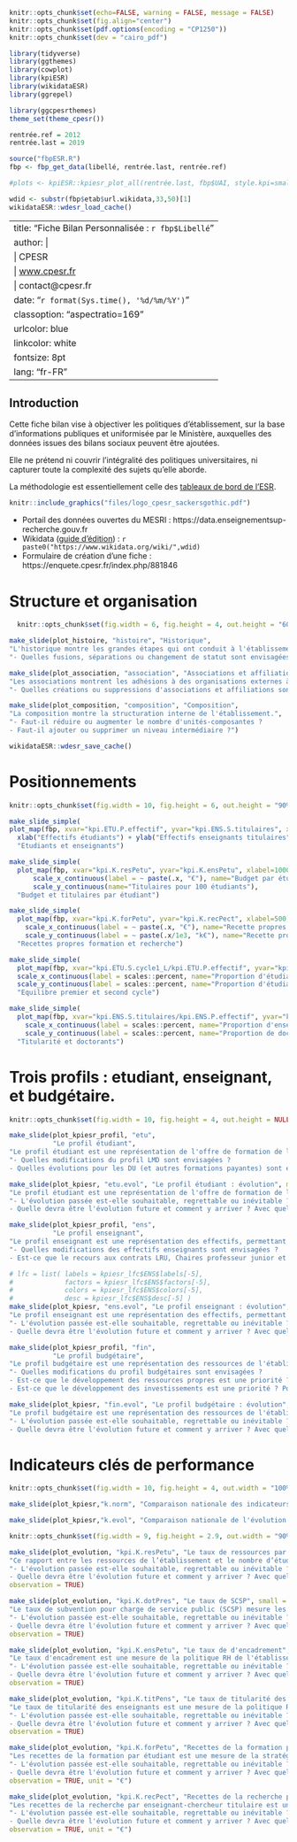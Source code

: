 
```r
knitr::opts_chunk$set(echo=FALSE, warning = FALSE, message = FALSE)
knitr::opts_chunk$set(fig.align="center")
knitr::opts_chunk$set(pdf.options(encoding = "CP1250"))
knitr::opts_chunk$set(dev = "cairo_pdf")

library(tidyverse)
library(ggthemes)
library(cowplot)
library(kpiESR)
library(wikidataESR)
library(ggrepel)

library(ggcpesrthemes)
theme_set(theme_cpesr())

rentrée.ref = 2012
rentrée.last = 2019

source("fbpESR.R")
fbp <- fbp_get_data(libellé, rentrée.last, rentrée.ref)

#plots <- kpiESR::kpiesr_plot_all(rentrée.last, fbp$UAI, style.kpi=small_style)

wdid <- substr(fbp$etab$url.wikidata,33,50)[1]
wikidataESR::wdesr_load_cache()
```

---
title: "Fiche Bilan Personnalisée : `r fbp$Libellé`"
author: |
  | CPESR
  | [www.cpesr.fr](https://cpesr.fr)
  | contact@cpesr.fr
date: "`r format(Sys.time(), '%d/%m/%Y')`"
classoption: "aspectratio=169"
urlcolor: blue
linkcolor: white
fontsize: 8pt
lang: "fr-FR"
---

## Introduction



Cette fiche bilan vise à objectiver les politiques d'établissement, sur la base d'informations publiques et uniformisée par le Ministère, auxquelles des données issues des bilans sociaux peuvent être ajoutées.

Elle ne prétend ni couvrir l'intégralité des politiques universitaires, ni capturer toute la complexité des sujets qu'elle aborde. 

La méthodologie est essentiellement celle des [tableaux de bord de l'ESR](https://cpesr.fr/2020/09/tableau-de-bord-esr/).

```r
knitr::include_graphics("files/logo_cpesr_sackersgothic.pdf")
``` 
- Portail des données ouvertes du MESRI : https://data.enseignementsup-recherche.gouv.fr
- Wikidata ([guide d'édition](https://github.com/cpesr/wikidataESR/blob/master/Rmd/wikidataESR.md)) : `r paste0("https://www.wikidata.org/wiki/",wdid)` 
- Formulaire de création d'une fiche : https://enquete.cpesr.fr/index.php/881846


# Structure et organisation

```r
  knitr::opts_chunk$set(fig.width = 6, fig.height = 4, out.height = "60%", fig.align="center")
```


```r
make_slide(plot_histoire, "histoire", "Historique",
"L'historique montre les grandes étapes qui ont conduit à l'établissement actuel.",
"- Quelles fusions, séparations ou changement de statut sont envisagées ?")
```


```r
make_slide(plot_association, "association", "Associations et affiliations",
"Les associations montrent les adhésions à des organisations externes à l'établissement.",
"- Quelles créations ou suppressions d'associations et affiliations sont envisagées ?")
```


```r
make_slide(plot_composition, "composition", "Composition",
"La composition montre la structuration interne de l'établissement.",
"- Faut-il réduire ou augmenter le nombre d'unités-composantes ?
- Faut-il ajouter ou supprimer un niveau intermédiaire ?")
```

```r
wikidataESR::wdesr_save_cache()
```

# Positionnements

```r
knitr::opts_chunk$set(fig.width = 10, fig.height = 6, out.height = "90%", out.width = NULL, fig.align = "center")
```


```r
make_slide_simple(
plot_map(fbp, xvar="kpi.ETU.P.effectif", yvar="kpi.ENS.S.titulaires", xlabel=15000,ylabel=2700) +
  xlab("Effectifs étudiants") + ylab("Effectifs enseignants titulaires"),
  "Etudiants et enseignants")
```  
  
```r
make_slide_simple(
  plot_map(fbp, xvar="kpi.K.resPetu", yvar="kpi.K.ensPetu", xlabel=1000,ylabel=5) +
      scale_x_continuous(label = ~ paste(.x, "€"), name="Budget par étudiant", limits = c(0,15000)) +
      scale_y_continuous(name="Titulaires pour 100 étudiants"),
  "Budget et titulaires par étudiant")
```

```r
make_slide_simple(
  plot_map(fbp, xvar="kpi.K.forPetu", yvar="kpi.K.recPect", xlabel=500,ylabel=5000) +
    scale_x_continuous(label = ~ paste(.x, "€"), name="Recette propres formation par étudiant", limits = c(0,1000)) +
    scale_y_continuous(label = ~ paste(.x/1e3, "k€"), name="Recette propres recherche par EC titulaire", limits = c(0,50000)),
  "Recettes propres formation et recherche")
```

```r
make_slide_simple(
  plot_map(fbp, xvar="kpi.ETU.S.cycle1_L/kpi.ETU.P.effectif", yvar="kpi.ETU.S.cycle2_M/kpi.ETU.P.effectif", xlabel=0.01,ylabel=0.25) +
  scale_x_continuous(label = scales::percent, name="Proportion d'étudiants en 1er cycle (L)") +
  scale_y_continuous(label = scales::percent, name="Proportion d'étudiants en 2e cycle (M)"),
  "Equilibre premier et second cycle")
```

```r
make_slide_simple(
  plot_map(fbp, xvar="kpi.ENS.S.titulaires/kpi.ENS.P.effectif", yvar="kpi.ENS.S.DocATER/kpi.ENS.P.effectif", xlabel=0.42,ylabel=0.13) +
    scale_x_continuous(label = scales::percent, name="Proportion d'enseignant et/ou chercheurs titulaires") +
    scale_y_continuous(label = scales::percent, name="Proportion de doctorants"),
  "Titularité et doctorants")
```

# Trois profils : etudiant, enseignant, et budgétaire.

```r
knitr::opts_chunk$set(fig.width = 10, fig.height = 4, out.height = NULL, out.width="100%", fig.align="center")
```


```r
make_slide(plot_kpiesr_profil, "etu",
           "Le profil étudiant",
"Le profil étudiant est une représentation de l'offre de formation de l'établissement, en terme de pyramidage LMD, et de développement des diplômes d'université (DU ou diplôme d'établissement).",
"- Quelles modifications du profil LMD sont envisagées ?
- Quelles évolutions pour les DU (et autres formations payantes) sont envisagées ?")
```

```r
make_slide(plot_kpiesr, "etu.evol", "Le profil étudiant : évolution", median = FALSE,
"Le profil étudiant est une représentation de l'offre de formation de l'établissement, en terme de pyramidage LMD, et de développement des diplômes d'université (DU ou diplôme d'établissement).",
"- L'évolution passée est-elle souhaitable, regrettable ou inévitable ?
- Quelle devra être l'évolution future et comment y arriver ? Avec quelle priorité ?")
```

```r
make_slide(plot_kpiesr_profil, "ens",
           "Le profil enseignant",
"Le profil enseignant est une représentation des effectifs, permettant de constater la répartition entre titulaires, enseignants-chercheurs (EC), Doctorants et ATER, et Contrats LRU.",
"- Quelles modifications des effectifs enseignants sont envisagées ?
- Est-ce que le recours aux contrats LRU, Chaires professeur junior et Contrats de mission est envisagée ?")

```

```r
# lfc = list( labels = kpiesr_lfc$ENS$labels[-5],
#             factors = kpiesr_lfc$ENS$factors[-5],
#             colors = kpiesr_lfc$ENS$colors[-5],
#             desc = kpiesr_lfc$ENS$desc[-5] )
make_slide(plot_kpiesr, "ens.evol", "Le profil enseignant : évolution", median = FALSE,
"Le profil enseignant est une représentation des effectifs, permettant de constater la répartition entre titulaires, enseignants-chercheurs (EC), Doctorants et ATER.^[Le faible effectif et la forte évolution des contrats LRU ne permet pas de tracer leur évolution proprement.]",
"- L'évolution passée est-elle souhaitable, regrettable ou inévitable ?
- Quelle devra être l'évolution future et comment y arriver ? Avec quelle priorité ?")
```


```r
make_slide(plot_kpiesr_profil, "fin",
           "Le profil budgétaire",
"Le profil budgétaire est une représentation des ressources de l'établissement : ressources complètes, ressources propres (hors subvention pour charge de service public), et proportion des inscription en DU.",
"- Quelles modifications du profil budgétaires sont envisagées ?
- Est-ce que le développement des ressources propres est une priorité ? De quelle manière ?
- Est-ce que le développement des investissements est une priorité ? Pour quoi faire ?")
```

```r
make_slide(plot_kpiesr, "fin.evol", "Le profil budgétaire : évolution", median = FALSE,
"Le profil budgétaire est une représentation des ressources de l'établissement : ressources complètes, ressources propres (hors subvention pour charge de service public), et proportion des inscription en DU.",
"- L'évolution passée est-elle souhaitable, regrettable ou inévitable ?
- Quelle devra être l'évolution future et comment y arriver ? Avec quelle priorité ?")
```


# Indicateurs clés de performance

```r
knitr::opts_chunk$set(fig.width = 10, fig.height = 4, out.width = "100%", fig.align="center")
```

```r
make_slide(plot_kpiesr,"k.norm", "Comparaison nationale des indicateurs clés de performance", "Le profil général permet de situer rapidement l'établissement parmi toutes les universités selon les indicateurs clés de performance. Chaque point correspond à un établissement et le violon montre leur distribution. Les lignes horizontales montrent les valeur pour tout l'ESR (plein) et pour les universités (pointillés).")
```


```r
make_slide(plot_kpiesr,"k.evol", "Comparaison nationale de l'évolution des indicateurs clés de performance", "Le profil général permet de situer rapidement l'établissement parmi toutes les universités selon les indicateurs clés de performance. Chaque point correspond à un établissement et le violon montre leur distribution. Les lignes horizontales montrent les valeur pour tout l'ESR (plein) et pour les universités (pointillés).")
```


```r
knitr::opts_chunk$set(fig.width = 9, fig.height = 2.9, out.width = "90%", fig.align="center")
```


```r
make_slide(plot_evolution, "kpi.K.resPetu", "Le taux de ressources par étudiant", unit = "€",
"Ce rapport entre les ressources de l’établissement et le nombre d’étudiants inscrits en premier et deuxième cycle (L et M) permet de mesurer les ressources dont dispose l’établissement par rapport à la taille de sa population étudiante. Attention : ce taux ne correspond pas à la dépense de l’établissement pour chacun de ses étudiants, et il ne dépend que faiblement de la politique locale.",
"- L'évolution passée est-elle souhaitable, regrettable ou inévitable ?
- Quelle devra être l'évolution future et comment y arriver ? Avec quelle priorité ?",
observation = TRUE)
```


```r
make_slide(plot_evolution, "kpi.K.dotPres", "Le taux de SCSP", small = TRUE,
"Le taux de subvention pour charge de service public (SCSP) mesure les moyens octroyés par l'Etat pour accomplir les missions de service public, parmis toutes les ressources dont dispose l'établissement.",
"- L'évolution passée est-elle souhaitable, regrettable ou inévitable ?
- Quelle devra être l'évolution future et comment y arriver ? Avec quelle priorité ?",
observation = TRUE)
```


```r
make_slide(plot_evolution, "kpi.K.ensPetu", "Le taux de d'encadrement", unit = "enseignants titulaires pour 100 étudiants",
"Le taux d'encadrement est une mesure de la politique RH de l'établissement. Il indique le nombre d'enseignants titulaires pour 100 étudiants (doctorants non inclus).",
"- L'évolution passée est-elle souhaitable, regrettable ou inévitable ?
- Quelle devra être l'évolution future et comment y arriver ? Avec quelle priorité ?",
observation = TRUE)
```


```r
make_slide(plot_evolution, "kpi.K.titPens", "Le taux de titularité des enseignants", small = TRUE,
"Le taux de titularité des enseignants est une mesure de la politique RH de l'établissement. Il indique la proportion d'enseignants titulaires parmi tous les enseignants, exceptés les vacataires, pour lesquels les données nationales manquent malgré qu'ils puissent être plus nombreux que les enseignants titulaires. Une hausse peut aussi bien refléter une politique de titularisation, qu'une éviction des non titulaires.",
"- L'évolution passée est-elle souhaitable, regrettable ou inévitable ?
- Quelle devra être l'évolution future et comment y arriver ? Avec quelle priorité ?",
observation = TRUE)
```

```r
make_slide(plot_evolution, "kpi.K.forPetu", "Recettes de la formation par étudiant", small = TRUE,
"Les recettes de la formation par étudiant est une mesure de la stratégie budgétaire de l'établissement. Elles incluent les droits d'inscription, les diplômes propres, la formation continue, la VAE, et la taxe d'apprentissage, divisées par le nombre d'étudiants, doctorants inclus.",
"- L'évolution passée est-elle souhaitable, regrettable ou inévitable ?
- Quelle devra être l'évolution future et comment y arriver ? Avec quelle priorité ?",
observation = TRUE, unit = "€")
```

```r
make_slide(plot_evolution, "kpi.K.recPect", "Recettes de la recherche par enseignant-chercheur titulaire", small = TRUE,
"Les recettes de la recherche par enseignant-chercheur titulaire est une mesure de la stratégie budgétaire de l'établissement. Elles incluent la valorisation, les ANR en et hors investissement d'avenir, et les contrats et prestations de recherche, divisées par le nombre d'EC titulaires",
"- L'évolution passée est-elle souhaitable, regrettable ou inévitable ?
- Quelle devra être l'évolution future et comment y arriver ? Avec quelle priorité ?",
observation = TRUE, unit = "€")
```



<!-- _Discussion :_ Le profil général permet d'illustrer les deux limites principales de cette fiche, dûes seulement aux limites des données disponibles : -->

<!--  - __un périmètre non exhaustif__ : par exemple les effectifs des personnels BIATSS et vacataires ne sont disponibles ; -->
<!--  - __une granularité limitée à l'établissement__ : les hétérogénités internes ne sont pas perceptibles, bien qu'elles puissent être importantes, notamment dans les grandes universités pluridisciplinaires. -->

